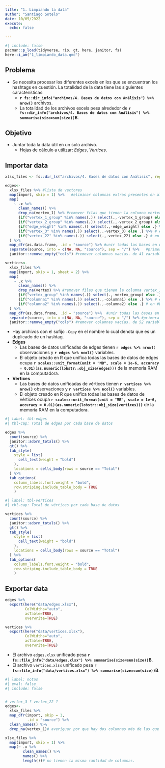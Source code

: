 ```yaml
---
title: "1. Limpiando la data"
author: "Santiago Sotelo"
date: 10/05/2022
execute: 
  echo: false

---
```


```r
#| include: false
pacman::p_load(tidyverse, rio, gt, here, janitor, fs)
here::i_am("1_limpiando_data.qmd")

```


## Problema

- Se necesita procesar los diferentes excels en los que se encuentran los hashtags en cuestión. La totalidad de la data tiene las siguientes características:
  - **`r fs::dir_info("archivos/4. Bases de datos con Análisis") %>% nrow()`** archivos.
  - La totalidad de los archivos excels pesa alrededor de **`r fs::dir_info("archivos/4. Bases de datos con Análisis") %>% summarise(size=sum(size))`B**.
  
## Objetivo

- Juntar toda la data útil en un solo archivo.
  - Hojas de cálculo a utilizar: _Edges_, _Vertices_.
  
## Importar data

```r
xlsx_files <- fs::dir_ls("archivos/4. Bases de datos con Análisis", regexp = "\\.xlsx$")

edges<- 
  xlsx_files %>% #lista de vectores
  map(import, skip = 1) %>%   #eliminar columnas extras presentes en algunas bases.
  map(
    ~ .x %>%
      clean_names() %>% 
      drop_na(vertex_1) %>% #remover filas que tienen la columna vertex_1 vacía. Se removieron un total de 727 filas. #dia52 tenía 725 filas vacías
      {if("vertex_1_group" %in% names(.)) select(.,-vertex_1_group) else .} %>% # en #Coronavid19-OFi.xlsx, #Coronavid19-OFi-Copy.xlsx, #YoApoyoAlCapitanCueva.xlsx
      {if("vertex_2_group" %in% names(.)) select(.,-vertex_2_group) else .} %>% # en #Coronavid19-OFi.xlsx, #Coronavid19-OFi-Copy.xlsx, #YoApoyoAlCapitanCueva.xlsx
      {if("edge_weight" %in% names(.)) select(.,-edge_weight) else .} %>% # en #Coronavid19-OFi.xlsx, #Coronavid19-OFi-Copy.xlsx, 
      {if("vertex_3" %in% names(.)) select(.,-vertex_3) else .} %>% # en #D+≠a65.xlsx
      {if("vertex_22" %in% names(.)) select(.,-vertex_22) else .} # en #D+≠a65.xlsx
  ) %>% 
  map_dfr(as.data.frame, .id = "source") %>% #unir todas las bases en un solo archivo
  separate(source, into = c(NA, NA, "source"), sep = "/") %>%   #primera columna nombre del excel.
  janitor::remove_empty("cols") #remover columnas vacías. de 41 variables a 26 variables

vertices<-
  xlsx_files %>% 
  map(import, skip = 1, sheet = 2) %>% 
  map(
    ~ .x %>%
      clean_names() %>%
      drop_na(vertex) %>% #remover filas que tienen la columna vertex_1 vacía. Se removieron un total de 1447 filas. #dia62 tenía todas las filas vacías
      {if("vertex_group" %in% names(.)) select(.,-vertex_group) else .} %>% 
      {if("columna1" %in% names(.)) select(.,-columna1) else .} %>% # en #DigoNomas
      {if("columna2" %in% names(.)) select(.,-columna2) else .} # en #DigoNomas
  ) %>% 
  map_dfr(as.data.frame, .id = "source") %>%  #unir todas las bases en un solo archivo
  separate(source, into = c(NA, NA, "source"), sep = "/") %>% #primera columna nombre del excel.
  janitor::remove_empty("cols") #remover columnas vacías. de 52 variables a 35 variables

```

- Hay archivos con el sufijo `-Copy` en el nombre lo cual denota que es un duplicado de un hashtag.
- **Edges**
  - Las bases de datos unificadas de edges tienen **`r edges %>% nrow()`** observaciones y **`r edges %>% ncol()`** variables.
  - El objeto creado en R que unifica todas las bases de datos de edges ocupa **`r scales::unit_format(unit = "MB", scale = 1e-6, accuracy = 0.01)(as.numeric(lobstr::obj_size(edges)))`** de la memoria RAM en la computadora.
- **Vértices**
  - Las bases de datos unificadas de vértices tienen **`r vertices %>% nrow()`** observaciones y **`r vertices %>% ncol()`** variables.
  - El objeto creado en R que unifica todas las bases de datos de vértices ocupa **`r scales::unit_format(unit = "MB", scale = 1e-6, accuracy = 0.01)(as.numeric(lobstr::obj_size(vertices)))`** de la memoria RAM en la computadora.

```r
#| label: tbl-edges
#| tbl-cap: Total de edges por cada base de datos 

edges %>% 
  count(source) %>% 
  janitor::adorn_totals() %>% 
  gt() %>%
  tab_style(
    style = list(
      cell_text(weight = "bold")
    ),
    locations = cells_body(rows = source == "Total")
  ) %>% 
  tab_options(
    column_labels.font.weight = "bold",
    row.striping.include_table_body = TRUE
    )

```

```r
#| label: tbl-vertices
#| tbl-cap: Total de vértices por cada base de datos 

vertices %>% 
  count(source) %>% 
  janitor::adorn_totals() %>% 
  gt() %>%
  tab_style(
    style = list(
      cell_text(weight = "bold")
    ),
    locations = cells_body(rows = source == "Total")
  ) %>% 
  tab_options(
    column_labels.font.weight = "bold",
    row.striping.include_table_body = TRUE
    )


```

## Exportar data

```r
edges %>% 
  export(here("data/edges.xlsx"),
         ColWidths="auto",
         asTable=TRUE,
         overwrite=TRUE)

vertices %>% 
  export(here("data/vertices.xlsx"),
         ColWidths="auto",
         asTable=TRUE,
         overwrite=TRUE)

```

- El archivo `edges.xlsx` unificado pesa **`r fs::file_info("data/edges.xlsx") %>% summarise(size=sum(size))`B**.
- El archivo `vertices.xlsx` unificado pesa **`r fs::file_info("data/vertices.xlsx") %>% summarise(size=sum(size))`B**.

```r
#| label: notas
#| eval: false
#| include: false


# vertex_3 ? vertex_22 ?
edges<-
  xlsx_files %>% 
  map_dfr(import, skip = 1,
          .id = "source") %>% 
  clean_names() %>% 
  drop_na(vertex_1)# averiguar por que hay dos columnas más de las que deberia

xlsx_files %>% 
  map(import, skip = 1) %>% 
  map(~ .x %>%
        clean_names() %>%
        names() %>% 
        length())# no tienen la misma cantidad de columnas.

```

